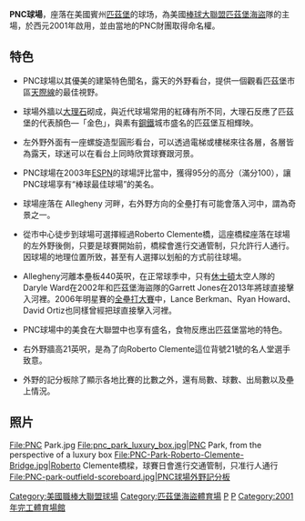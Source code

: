 {{Infobox Stadium
| stadium_name      = PNC球場
| nickname          = 
| image             = [[File:Honus_Wagner_and_PNC_Park_(3894720800).jpg|300px]]<br/>[[File:Pedro_goes_to_Pittsburgh.jpg|300px]]
| location          = 115 Federal St.<br />[[匹兹堡|Pittsburgh]], [[宾夕法尼亚州|Pennsylvania]] 15212 
| coordinates       = 
| broke_ground      = 1999年4月7日
| opened            = 2001年3月31日
| renovated         = 
| expanded          = 
| closed            = 
| demolished        = 
| owner             = City of Pittsburgh Sports & Exhibition Authority 
| operator          = 
| surface           = 天然草皮
| construction_cost = 2億1600萬美金
| architect         = [[HOK_Sport_+_Venue_+_Event|HOK Sport]];<br /> L.D. Astorino & Associates ([[匹兹堡|Pittsburgh]])
| project_manager   =
| main_contractors  = 
| former_names      = 
| tenants           = [[匹茲堡海盜隊|匹茲堡海盜隊]](2001-present)
| seating_capacity  = 38,496 (2001)
| dimensions        = 左外野 — 325 英呎 (牆高 6 英呎) <br /> 左中外野 — 386 英呎 <br /> 左中外野最深處 — 410 英呎 <br /> 中外野 — 399 英呎 (牆高 10 英呎) <br /> 右中外野 — 375 英呎 <br /> 右外野 — 320 英呎 (牆高 21 英呎)
}}

'''PNC球場'''，座落在美國賓州[[匹茲堡|匹茲堡]]的球场，為美國[[棒球|棒球]][[大聯盟|大聯盟]][[匹茲堡海盜|匹茲堡海盜]]隊的主場，於西元2001年啟用，並由當地的PNC財團取得命名權。

== 特色 ==
* PNC球場以其優美的建築特色聞名，露天的外野看台，提供一個觀看匹茲堡市區[[天際線|天際線]]的最佳視野。

* 球場外牆以[[大理石|大理石]]砌成，與近代球場常用的紅磚有所不同，大理石反應了匹茲堡的代表顏色—「金色」，與素有[[鋼鐵|鋼鐵]]城市盛名的匹茲堡互相輝映。

* 左外野外面有一座螺旋造型圓形看台，可以透過電梯或樓梯來往各層，各層皆為露天，球迷可以在看台上同時欣賞球賽跟河景。

* PNC球場在2003年[[ESPN|ESPN]]的球場評比當中，獲得95分的高分（滿分100），讓PNC球場享有“棒球最佳球場”的美名。

* 球場座落在 Allegheny 河畔，右外野方向的全壘打有可能會落入河中，謂為奇景之一。

* 從市中心徒步到球場可選擇經過Roberto Clemente橋，這座橋樑座落在球場的左外野後側，只要是球賽開始前，橋樑會進行交通管制，只允許行人通行。因球場的地理位置所致，甚至有人選擇以划船的方式前往球場。

* Allegheny河離本壘板440英呎，在正常球季中，只有[[休士頓|休士頓]]太空人隊的Daryle Ward在2002年和匹茲堡海盜隊的Garrett Jones在2013年將球直接擊入河裡。2006年明星賽的[[全壘打大賽|全壘打大賽]]中，Lance Berkman、Ryan Howard、David Ortiz也同樣曾經把球直接擊入河裡。

* PNC球場中的美食在大聯盟中也享有盛名，食物反應出匹茲堡當地的特色。

* 右外野牆高21英呎，是為了向Roberto Clemente這位背號21號的名人堂選手致意。

* 外野的記分板除了顯示各地比賽的比數之外，還有局數、球數、出局數以及壘上情況。

== 照片 ==
<gallery>
File:PNC Park.jpg
File:pnc_park_luxury_box.jpg|PNC Park, from the perspective of a luxury box
File:PNC-Park-Roberto-Clemente-Bridge.jpg|Roberto Clemente橋樑，球賽日會進行交通管制，只准行人通行
File:PNC-park-outfield-scoreboard.jpg|PNC球場外野記分板
</gallery>

{{commonscat|PNC Park}}
{{MLB Ballparks}}

[[Category:美國職棒大聯盟球場|Category:美國職棒大聯盟球場]]
[[Category:匹茲堡海盜體育場|Category:匹茲堡海盜體育場]]
[[Category:匹兹堡体育|P]]
[[Category:匹兹堡建筑物|P]]
[[Category:2001年完工體育場館|Category:2001年完工體育場館]]